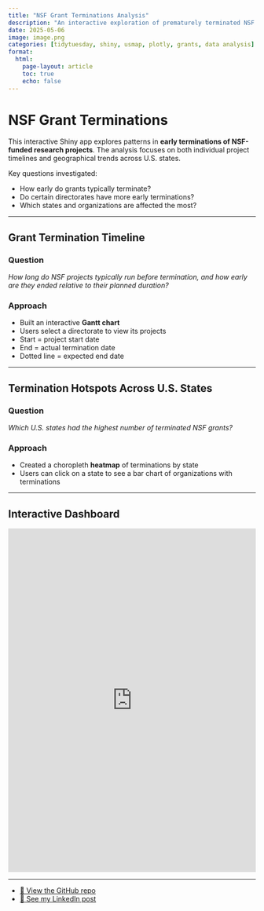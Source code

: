 ```yaml
---
title: "NSF Grant Terminations Analysis"
description: "An interactive exploration of prematurely terminated NSF grants using Gantt charts and geographic heatmap."
date: 2025-05-06
image: image.png
categories: [tidytuesday, shiny, usmap, plotly, grants, data analysis]
format:
  html:
    page-layout: article
    toc: true
    echo: false
---
```


# NSF Grant Terminations

This interactive Shiny app explores patterns in **early terminations of NSF-funded research projects**. The analysis focuses on both individual project timelines and geographical trends across U.S. states.

Key questions investigated:

-   How early do grants typically terminate?
-   Do certain directorates have more early terminations?
-   Which states and organizations are affected the most?

------------------------------------------------------------------------

## Grant Termination Timeline

### Question

*How long do NSF projects typically run before termination, and how early are they ended relative to their planned duration?*

### Approach

-   Built an interactive **Gantt chart**
-   Users select a directorate to view its projects
-   Start = project start date\
-   End = actual termination date\
-   Dotted line = expected end date

------------------------------------------------------------------------

## Termination Hotspots Across U.S. States

### Question

*Which U.S. states had the highest number of terminated NSF grants?*

### Approach

-   Created a choropleth **heatmap** of terminations by state
-   Users can click on a state to see a bar chart of organizations with terminations

------------------------------------------------------------------------

## Interactive Dashboard

<iframe src="https://ishitakhanna.shinyapps.io/tidytuesday_2025-05-06/" width="100%" height="700px" style="border:none;">

</iframe>

------------------------------------------------------------------------

- [📂 View the GitHub repo](https://github.com/ishitak22/tidytuesday-projects/tree/main/tidytuesday_2025-05-06)  
- [🔗 See my LinkedIn post](https://www.linkedin.com/posts/khannaishita_tidytuesday-dataanalytics-tidytuesday-activity-7330026917565292544-qxtQ?utm_source=social_share_send&utm_medium=member_desktop_web&rcm=ACoAADDaLd8BB_aQ7Ddb1JYFtgrM0vX8n2xXUBM)
